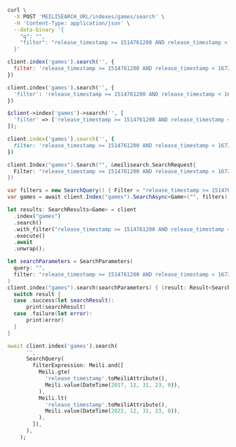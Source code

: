 <CodeGroup>

```bash cURL
curl \
  -X POST 'MEILISEARCH_URL/indexes/games/search' \
  -H 'Content-Type: application/json' \
  --data-binary '{
    "q": "",
    "filter": "release_timestamp >= 1514761200 AND release_timestamp < 1672527600"
  }'
```

```javascript JS
client.index('games').search('', {
  filter: 'release_timestamp >= 1514761200 AND release_timestamp < 1672527600'
})
```

```python Python
client.index('games').search('', {
  'filter': 'release_timestamp >= 1514761200 AND release_timestamp < 1672527600'
})
```

```php PHP
$client->index('games')->search('', [
  'filter' => ['release_timestamp >= 1514761200 AND release_timestamp < 1672527600']
]);
```

```ruby Ruby
client.index('games').search('', {
  filter: 'release_timestamp >= 1514761200 AND release_timestamp < 1672527600'
})
```

```go Go
client.Index("games").Search("", &meilisearch.SearchRequest{
  Filter: "release_timestamp >= 1514761200 AND release_timestamp < 1672527600",
})
```

```csharp C#
var filters = new SearchQuery() { Filter = "release_timestamp >= 1514761200 AND release_timestamp < 1672527600" };
var games = await client.Index("games").SearchAsync<Game>("", filters);
```

```rust Rust
let results: SearchResults<Game> = client
  .index("games")
  .search()
  .with_filter("release_timestamp >= 1514761200 AND release_timestamp < 1672527600")
  .execute()
  .await
  .unwrap();
```

```swift Swift
let searchParameters = SearchParameters(
  query: "",
  filter: "release_timestamp >= 1514761200 AND release_timestamp < 1672527600"
)
client.index("games").search(searchParameters) { (result: Result<Searchable<Game>, Swift.Error>) in
  switch result {
  case .success(let searchResult):
      print(searchResult)
  case .failure(let error):
      print(error)
  }
}
```

```dart Dart
await client.index('games').search(
      '',
      SearchQuery(
        filterExpression: Meili.and([
          Meili.gte(
            'release_timestamp'.toMeiliAttribute(),
            Meili.value(DateTime(2017, 12, 31, 23, 0)),
          ),
          Meili.lt(
            'release_timestamp'.toMeiliAttribute(),
            Meili.value(DateTime(2022, 12, 31, 23, 0)),
          ),
        ]),
      ),
    );
```
</CodeGroup>